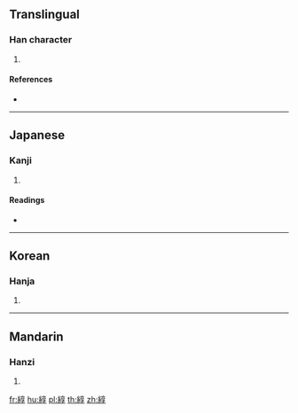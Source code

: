 {{character info/new}}
==Translingual==

===Han character===
{{Han char|rn=120|rad=糸|as=08|sn=14|four=20947|canj=VFYRD}}

# {{defn|Han|sort=糸08}}

====References====
* {{Han ref|kx=0927.030|dkj=27558|dj=1364.150|hdz=53418.090|uh=7DA7|ud=32167|bh=E362|bd=58210}}

----

==Japanese==

===Kanji===
{{ja-kanji|grade=|rs=糸08}}

# {{defn|lang=ja|sort=糸08}}

====Readings====
* {{ja-readings|on=[[しゅん]] (shun)|kun=[[みだれる]] (midareru)|nanori=}}

----

==Korean==

===Hanja===
{{ko-hanja|hangeul=준|eumhun=|rv=jun|mr=chun|y=cwun}}

# {{defn|lang=ko|sort=糸08}}

----

==Mandarin==

===Hanzi===
{{cmn-hanzi|pin=[[zhǔn]] ([[zhun3]])|wg=chun<sup>3</sup>}}

# {{defn|lang=cmn|sort=糸08}}

[[fr:綧]]
[[hu:綧]]
[[pl:綧]]
[[th:綧]]
[[zh:綧]]